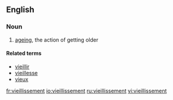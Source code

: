 ==English==

===Noun===
{{fr-noun|m}}

# [[ageing]], the action of getting older

====Related terms====
*[[vieillir]]
*[[vieillesse]]
*[[vieux]]

[[fr:vieillissement]]
[[io:vieillissement]]
[[ru:vieillissement]]
[[vi:vieillissement]]